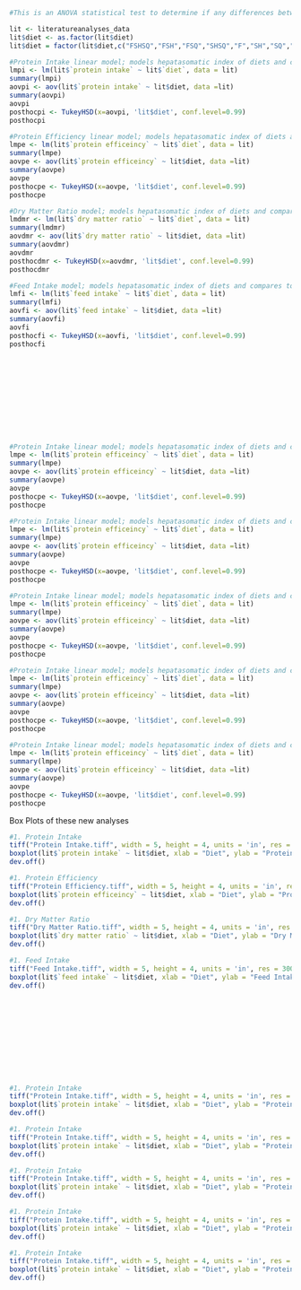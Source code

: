 

```r
#This is an ANOVA statistical test to determine if any differences between diets exist for the calcualations listed

lit <- literatureanalyses_data
lit$diet <- as.factor(lit$diet)
lit$diet = factor(lit$diet,c("FSHSQ","FSH","FSQ","SHSQ","F","SH","SQ","PELL"))

#Protein Intake linear model; models hepatasomatic index of diets and compares to see if there are differences
lmpi <- lm(lit$`protein intake` ~ lit$`diet`, data = lit)
summary(lmpi)
aovpi <- aov(lit$`protein intake` ~ lit$diet, data =lit)
summary(aovpi)
aovpi
posthocpi <- TukeyHSD(x=aovpi, 'lit$diet', conf.level=0.99)
posthocpi

#Protein Efficiency linear model; models hepatasomatic index of diets and compares to see if there are differences
lmpe <- lm(lit$`protein efficeincy` ~ lit$`diet`, data = lit)
summary(lmpe)
aovpe <- aov(lit$`protein efficeincy` ~ lit$diet, data =lit)
summary(aovpe)
aovpe
posthocpe <- TukeyHSD(x=aovpe, 'lit$diet', conf.level=0.99)
posthocpe

#Dry Matter Ratio model; models hepatasomatic index of diets and compares to see if there are differences
lmdmr <- lm(lit$`dry matter ratio` ~ lit$`diet`, data = lit)
summary(lmdmr)
aovdmr <- aov(lit$`dry matter ratio` ~ lit$diet, data =lit)
summary(aovdmr)
aovdmr
posthocdmr <- TukeyHSD(x=aovdmr, 'lit$diet', conf.level=0.99)
posthocdmr

#Feed Intake model; models hepatasomatic index of diets and compares to see if there are differences
lmfi <- lm(lit$`feed intake` ~ lit$`diet`, data = lit)
summary(lmfi)
aovfi <- aov(lit$`feed intake` ~ lit$diet, data =lit)
summary(aovfi)
aovfi
posthocfi <- TukeyHSD(x=aovfi, 'lit$diet', conf.level=0.99)
posthocfi












#Protein Intake linear model; models hepatasomatic index of diets and compares to see if there are differences
lmpe <- lm(lit$`protein efficeincy` ~ lit$`diet`, data = lit)
summary(lmpe)
aovpe <- aov(lit$`protein efficeincy` ~ lit$diet, data =lit)
summary(aovpe)
aovpe
posthocpe <- TukeyHSD(x=aovpe, 'lit$diet', conf.level=0.99)
posthocpe

#Protein Intake linear model; models hepatasomatic index of diets and compares to see if there are differences
lmpe <- lm(lit$`protein efficeincy` ~ lit$`diet`, data = lit)
summary(lmpe)
aovpe <- aov(lit$`protein efficeincy` ~ lit$diet, data =lit)
summary(aovpe)
aovpe
posthocpe <- TukeyHSD(x=aovpe, 'lit$diet', conf.level=0.99)
posthocpe

#Protein Intake linear model; models hepatasomatic index of diets and compares to see if there are differences
lmpe <- lm(lit$`protein efficeincy` ~ lit$`diet`, data = lit)
summary(lmpe)
aovpe <- aov(lit$`protein efficeincy` ~ lit$diet, data =lit)
summary(aovpe)
aovpe
posthocpe <- TukeyHSD(x=aovpe, 'lit$diet', conf.level=0.99)
posthocpe

#Protein Intake linear model; models hepatasomatic index of diets and compares to see if there are differences
lmpe <- lm(lit$`protein efficeincy` ~ lit$`diet`, data = lit)
summary(lmpe)
aovpe <- aov(lit$`protein efficeincy` ~ lit$diet, data =lit)
summary(aovpe)
aovpe
posthocpe <- TukeyHSD(x=aovpe, 'lit$diet', conf.level=0.99)
posthocpe

#Protein Intake linear model; models hepatasomatic index of diets and compares to see if there are differences
lmpe <- lm(lit$`protein efficeincy` ~ lit$`diet`, data = lit)
summary(lmpe)
aovpe <- aov(lit$`protein efficeincy` ~ lit$diet, data =lit)
summary(aovpe)
aovpe
posthocpe <- TukeyHSD(x=aovpe, 'lit$diet', conf.level=0.99)
posthocpe


```

Box Plots of these new analyses
```r
#1. Protein Intake
tiff("Protein Intake.tiff", width = 5, height = 4, units = 'in', res = 300)
boxplot(lit$`protein intake` ~ lit$diet, xlab = "Diet", ylab = "Protein Intake (Dry Grams)", main = "Average Protein Intake Across Diets", las = 1,par(cex.axis=0.70)) # Make plot
dev.off()

#1. Protein Efficiency
tiff("Protein Efficiency.tiff", width = 5, height = 4, units = 'in', res = 300)
boxplot(lit$`protein efficeincy` ~ lit$diet, xlab = "Diet", ylab = "Protein Efficiency (Dry Weight Gain (g) / Dry Protein Fed (g)", main = "Average Protein Efficiency Across Diets", las = 1,par(cex.axis=0.70)) # Make plot
dev.off()

#1. Dry Matter Ratio
tiff("Dry Matter Ratio.tiff", width = 5, height = 4, units = 'in', res = 300)
boxplot(lit$`dry matter ratio` ~ lit$diet, xlab = "Diet", ylab = "Dry Matter Ratio (Dry Feed Fed (g) / Dry Biomass Gained (g)", main = "Average Dry Matter Ratio Across Diets", las = 1,par(cex.axis=0.70)) # Make plot
dev.off()

#1. Feed Intake
tiff("Feed Intake.tiff", width = 5, height = 4, units = 'in', res = 300)
boxplot(lit$`feed intake` ~ lit$diet, xlab = "Diet", ylab = "Feed Intake (% Body Weight / Day)", main = "Average Feed Intake Across Diets", las = 1,par(cex.axis=0.70)) # Make plot
dev.off()












#1. Protein Intake
tiff("Protein Intake.tiff", width = 5, height = 4, units = 'in', res = 300)
boxplot(lit$`protein intake` ~ lit$diet, xlab = "Diet", ylab = "Protein Intake (Dry Grams)", main = "Average Protein Intake Across Diets", las = 1,par(cex.axis=0.70)) # Make plot
dev.off()

#1. Protein Intake
tiff("Protein Intake.tiff", width = 5, height = 4, units = 'in', res = 300)
boxplot(lit$`protein intake` ~ lit$diet, xlab = "Diet", ylab = "Protein Intake (Dry Grams)", main = "Average Protein Intake Across Diets", las = 1,par(cex.axis=0.70)) # Make plot
dev.off()

#1. Protein Intake
tiff("Protein Intake.tiff", width = 5, height = 4, units = 'in', res = 300)
boxplot(lit$`protein intake` ~ lit$diet, xlab = "Diet", ylab = "Protein Intake (Dry Grams)", main = "Average Protein Intake Across Diets", las = 1,par(cex.axis=0.70)) # Make plot
dev.off()

#1. Protein Intake
tiff("Protein Intake.tiff", width = 5, height = 4, units = 'in', res = 300)
boxplot(lit$`protein intake` ~ lit$diet, xlab = "Diet", ylab = "Protein Intake (Dry Grams)", main = "Average Protein Intake Across Diets", las = 1,par(cex.axis=0.70)) # Make plot
dev.off()

#1. Protein Intake
tiff("Protein Intake.tiff", width = 5, height = 4, units = 'in', res = 300)
boxplot(lit$`protein intake` ~ lit$diet, xlab = "Diet", ylab = "Protein Intake (Dry Grams)", main = "Average Protein Intake Across Diets", las = 1,par(cex.axis=0.70)) # Make plot
dev.off()
```

